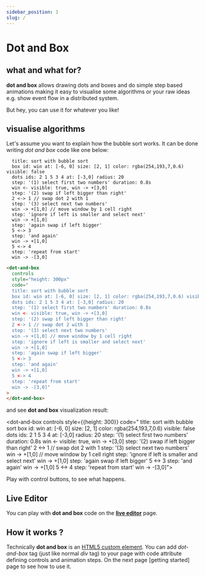 ```yaml
---
sidebar_position: 1
slug: /
---
```


# Dot and Box

## what and what for?

**dot and box** allows drawing dots and boxes and do simple step based
animations making it easy to visualise some algorithms
or your raw ideas e.g. show event flow in a distributed system.

But hey, you can use it for whatever you like!

## visualise algorithms

Let's assume you want to explain how the bubble sort works.
It can be done writing _dot and box_ code like one below:

```dabl tab showLineNumbers
  title: sort with bubble sort
  box id: win at: [-6, 0] size: [2, 1] color: rgba(254,193,7,0.6) visible: false
  dots ids: 2 1 5 3 4 at: [-3,0] radius: 20
  step: '(1) select first two numbers' duration: 0.8s
  win <- visible: true, win -> +[3,0]
  step: '(2) swap if left bigger than right'
  2 <-> 1 // swap dot 2 with 1
  step: '(3) select next two numbers'
  win -> +[1,0] // move window by 1 cell right
  step: 'ignore if left is smaller and select next'
  win -> +[1,0]
  step: 'again swap if left bigger'
  5 <-> 3
  step: 'and again'
  win -> +[1,0]
  5 <-> 4
  step: 'repeat from start'
  win -> -[3,0]
```

```html tab showLineNumbers
<dot-and-box
  controls
  style="height: 300px"
  code="
  title: sort with bubble sort
  box id: win at: [-6, 0] size: [2, 1] color: rgba(254,193,7,0.6) visible: false
  dots ids: 2 1 5 3 4 at: [-3,0] radius: 20
  step: '(1) select first two numbers' duration: 0.8s
  win <- visible: true, win -> +[3,0]
  step: '(2) swap if left bigger than right'
  2 <-> 1 // swap dot 2 with 1
  step: '(3) select next two numbers'
  win -> +[1,0] // move window by 1 cell right
  step: 'ignore if left is smaller and select next'
  win -> +[1,0]
  step: 'again swap if left bigger'
  5 <-> 3
  step: 'and again'
  win -> +[1,0]
  5 <-> 4
  step: 'repeat from start'
  win -> -[3,0]"
>
</dot-and-box>
```

and see **dot and box** visualization result:

<dot-and-box controls style={{height: 300}} code="
title: sort with bubble sort
box id: win at: [-6, 0] size: [2, 1] color: rgba(254,193,7,0.6) visible: false
dots ids: 2 1 5 3 4 at: [-3,0] radius: 20
step: '(1) select first two numbers' duration: 0.8s
win <- visible: true, win -> +[3,0]
step: '(2) swap if left bigger than right'
2 <-> 1 // swap dot 2 with 1
step: '(3) select next two numbers'
win -> +[1,0] // move window by 1 cell right
step: 'ignore if left is smaller and select next'
win -> +[1,0]
step: 'again swap if left bigger'
5 <-> 3
step: 'and again'
win -> +[1,0]
5 <-> 4
step: 'repeat from start'
win -> -[3,0]">
</dot-and-box>

Play with control buttons, to see what happens.

## Live Editor

You can play with **dot and box** code
on the [**live editor**](https://dot-and-box.github.io/dot-and-box-editor/) page.

## How it works ?

Technically **dot and box** is an [HTML5 custom element](https://developer.mozilla.org/en-US/docs/Web/API/Web_Components/Using_custom_elements).
You can add _dot-and-box_ tag (just like normal _div_ tag) to your page with code attribute defining controls and animation steps. On the next page [getting started] page to see how to use it.
